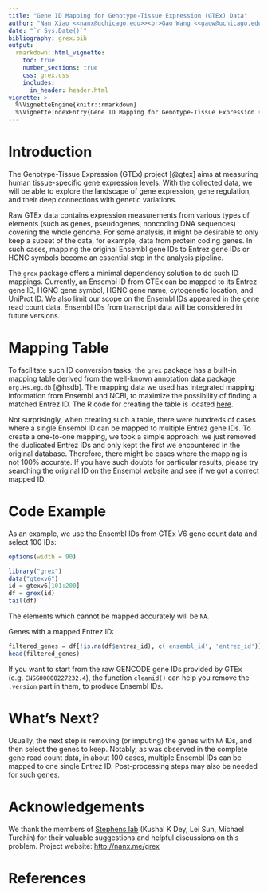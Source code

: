 ```yaml
---
title: "Gene ID Mapping for Genotype-Tissue Expression (GTEx) Data"
author: "Nan Xiao <<nanx@uchicago.edu>><br>Gao Wang <<gaow@uchicago.edu>>"
date: "`r Sys.Date()`"
bibliography: grex.bib
output:
  rmarkdown::html_vignette:
    toc: true
    number_sections: true
    css: grex.css
    includes:
      in_header: header.html
vignette: >
  %\VignetteEngine{knitr::rmarkdown}
  %\VignetteIndexEntry{Gene ID Mapping for Genotype-Tissue Expression (GTEx) Data}
---
```


# Introduction

The Genotype-Tissue Expression (GTEx) project [@gtex] aims at measuring human
tissue-specific gene expression levels. With the collected data,
we will be able to explore the landscape of gene expression, gene regulation,
and their deep connections with genetic variations.

Raw GTEx data contains expression measurements from various types
of elements (such as genes, pseudogenes, noncoding DNA sequences)
covering the whole genome. For some analysis, it might be desirable
to only keep a subset of the data, for example, data from protein coding genes.
In such cases, mapping the original Ensembl gene IDs to Entrez gene IDs or
HGNC symbols become an essential step in the analysis pipeline.

The `grex` package offers a minimal dependency solution to do such ID mappings.
Currently, an Ensembl ID from GTEx can be mapped to its Entrez gene ID,
HGNC gene symbol, HGNC gene name, cytogenetic location, and UniProt ID.
We also limit our scope on the Ensembl IDs appeared in the gene read count data.
Ensembl IDs from transcript data will be considered in future versions.

# Mapping Table

To facilitate such ID conversion tasks, the `grex` package has a built-in
mapping table derived from the well-known annotation data package
`org.Hs.eg.db` [@hsdb]. The mapping data we used has integrated mapping
information from Ensembl and NCBI, to maximize the possibility of finding
a matched Entrez ID. The R code for creating the table is located 
[here](https://github.com/road2stat/grex/blob/master/data-raw/data-generator.R).

Not surprisingly, when creating such a table, there were hundreds of cases
where a single Ensembl ID can be mapped to multiple Entrez gene IDs.
To create a one-to-one mapping, we took a simple approach: we just removed
the duplicated Entrez IDs and only kept the first we encountered in the
original database. Therefore, there might be cases where the mapping is
not 100% accurate. If you have such doubts for particular results,
please try searching the original ID on the Ensembl website and see if we
got a correct mapped ID.

# Code Example

As an example, we use the Ensembl IDs from GTEx V6 gene count data
and select 100 IDs:

```r
options(width = 90)
```

```r
library("grex")
data("gtexv6")
id = gtexv6[101:200]
df = grex(id)
tail(df)
```

The elements which cannot be mapped accurately will be `NA`.

Genes with a mapped Entrez ID:

```r
filtered_genes = df[!is.na(df$entrez_id), c('ensembl_id', 'entrez_id')]
head(filtered_genes)
```

If you want to start from the raw GENCODE gene IDs provided by GTEx
(e.g. `ENSG00000227232.4`), the function `cleanid()` can help you
remove the `.version` part in them, to produce Ensembl IDs.

# What's Next?

Usually, the next step is removing (or imputing) the genes
with `NA` IDs, and then select the genes to keep.
Notably, as was observed in the complete gene read count data,
in about 100 cases, multiple Ensembl IDs can be mapped to one
single Entrez ID. Post-processing steps may also be needed for such genes.

# Acknowledgements

We thank the members of [Stephens lab](http://stephenslab.uchicago.edu)
(Kushal K Dey, Lei Sun, Michael Turchin) for their valuable suggestions
and helpful discussions on this problem.
Project website: [http://nanx.me/grex](http://nanx.me/grex)

# References
